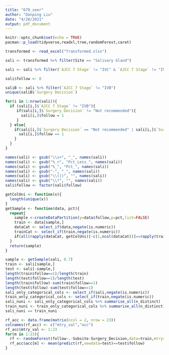 ```yaml
---
title: "679_seer"
author: "Danping Liu"
date: "4/28/2021"
output: pdf_document
---
```


```r
knitr::opts_chunk$set(echo = TRUE)
pacman::p_load(tidyverse,readxl,tree,randomForest,caret)
```

```r
transformed <- read_excel("Transformed.xlsx")
```

```r
sali <- transformed %>% filter(Site == "Salivary Gland")

sali <- sali %>% filter(`AJCC 7 Stage` != "IVC" & `AJCC 7 Stage` != "IVNOS")

sali$follow <- 0

saliB <- sali %>% filter(`AJCC 7 Stage` != "IVB")
unique(saliB$`Surgery Decision`)

for(i in 1:nrow(sali)){
  if (sali[i,]$`AJCC 7 Stage` != "IVB"){
     if(sali[i,]$`Surgery Decision` != "Not recommended"){
       sali[i,]$follow = 1
     }
  } else{
    if(sali[i,]$`Surgery Decision` == "Not recommended" | sali[i,]$`Surgery Decision` == "Not recommended, contraindicated due to              other cond; autopsy only (1973-2002)") {
      sali[i,]$follow == 1
    }
  }
}
```

```r
names(sali) <- gsub("\\s+", "_", names(sali))
names(sali) <- gsub("%_<", "Pct_Less_", names(sali))
names(sali) <- gsub("%_", "Pct_", names(sali))
names(sali) <- gsub("-", "_", names(sali))
names(sali) <- gsub("\\(|)", "", names(sali))
names(sali) <- gsub("\\?", "", names(sali))
sali$follow <- factor(sali$follow)
```

```r
getColUni <- function(x){
  length(unique(x))
} 
getSample <- function(data, pct){
  repeat{
    sample <-createDataPartition(y=data$follow,p=pct,list=FALSE)
    train <- data[sample,] 
    dataCat <- select_if(data,negate(is.numeric))
    trainCat <- select_if(train,negate(is.numeric))
    if(all(rapply(dataCat, getColUni)[-c(1,ncol(dataCat))]==rapply(trainCat, getColUni)[-c(1,ncol(trainCat))])) break
  }
  return(sample)
}
```

```r
sample <- getSample(sali, 0.7)
train <- sali[sample,]
test <- sali[-sample,]
length(train$follow==1)/length(train)
length(test$follow==1)/length(test)
length(train$follow)-sum(train$follow==1)
length(test$follow)-sum(test$follow==1)
sali_only_categorical_cols <- select_if(sali,negate(is.numeric))
train_only_categorical_cols <- select_if(train,negate(is.numeric))
sali_nuni <- sali_only_categorical_cols %>% summarise_all(n_distinct)
train_nuni <- train_only_categorical_cols %>% summarise_all(n_distinct)
sali_nuni == train_nuni
```

```r
rf_acc <- data.frame(matrix(ncol = 2, nrow = 23))
colnames(rf_acc) <- c("mtry_val","acc")
rf_acc$mtry_val <- 1:23
for(m in 1:23){
  rf <- randomForest(follow~.-Subsite-Surgery_Decision,data=train,mtry=m,importance=TRUE)
  rf_acc$acc[m] <- mean(predict(rf,newdata=test)==test$follow)
}
```